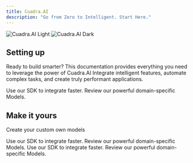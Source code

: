 ```yaml
---
title: Cuadra.AI
description: "Go from Zero to Intelligent. Start Here."
---
```


<img
  className="block dark:hidden"
  src="/images/cuadra-ai-light.png"
  alt="Cuadra.AI Light"
/>
<img
  className="hidden dark:block"
  src="/images/cuadra-ai-dark.png"
  alt="Cuadra.AI Dark"
/>

## Setting up

Ready to build smarter? This documentation provides everything you need to leverage the power of Cuadra.AI
Integrate intelligent features, automate complex tasks, and create truly performant applications.

<CardGroup cols={2}>
  <Card
    title="SDK"
    icon="code"
    href="https://cuadraai.mintlify.app/"
  >
    Use our SDK to integrate faster.
  </Card>
  <Card
    title="Our Models"
    icon="microchip-ai"
    href="https://cuadraai.mintlify.app/"
  >
    Review our powerful domain-specific Models.
  </Card>
</CardGroup>

## Make it yours

Create your custom own models

<CardGroup cols={2}>
    <Card
        title="SDK"
        icon="code"
        href="https://cuadraai.mintlify.app/"
    >
        Use our SDK to integrate faster.
    </Card>
    <Card
        title="Our Models"
        icon="microchip-ai"
        href="https://cuadraai.mintlify.app/"
    >
        Review our powerful domain-specific Models.
    </Card>
    <Card
        title="SDK"
        icon="code"
        href="https://cuadraai.mintlify.app/"
    >
        Use our SDK to integrate faster.
    </Card>
    <Card
        title="Our Models"
        icon="microchip-ai"
        href="https://cuadraai.mintlify.app/"
    >
        Review our powerful domain-specific Models.
    </Card>
</CardGroup>
